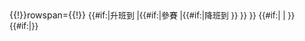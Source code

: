 {{!}}rowspan={{{rows}}}{{!}}<!--
--><span style="font-size:92.5%;"><!--
-->{{#if:{{{promotion|}}}|升班到&nbsp;|{{#if:{{{qualification|}}}|參賽&nbsp;|{{#if:{{{relegation|}}}|降班到&nbsp;}} }} }}<!--
-->{{#if:{{{r|}}}|<!--
  -->{{Fb round2 {{{s}}} {{{c}}} {{{r}}} |dc=y }}|<!--
  -->{{Fb competition {{{s}}} {{{c}}} }}<!--
-->}} {{#if:{{{nt|}}}|<sup>{{{nt}}}</sup>}}<!--
--></span><!--
--><noinclude>{{template doc}}
</noinclude>